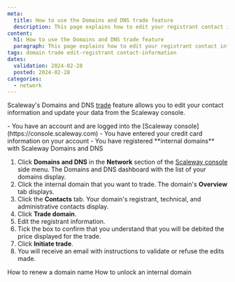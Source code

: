 ```yaml
---
meta:
  title: How to use the Domains and DNS trade feature
  description: This page explains how to edit your registrant contact information and trade your internal domain
content:
  h1: How to use the Domains and DNS trade feature
  paragraph: This page explains how to edit your registrant contact information and trade your internal domain
tags: domain trade edit-registrant contact-information
dates:
  validation: 2024-02-28
  posted: 2024-02-28
categories:
  - network
---
```


Scaleway's Domains and DNS [trade](/network/domains-and-dns/concepts/#trade) feature allows you to edit your contact information and update your data from the Scaleway console.

<Macro id="iam-requirements" />

<Message type="requirement">
  - You have an account and are logged into the [Scaleway console](https://console.scaleway.com)
  - You have entered your credit card information on your account
  - You have registered **internal domains** with Scaleway Domains and DNS
</Message>

1. Click **Domains and DNS** in the **Network** section of the [Scaleway console](https://console.scaleway.com) side menu. The Domains and DNS dashboard with the list of your domains display.
2. Click the internal domain that you want to trade. The domain's **Overview** tab displays.
3. Click the **Contacts** tab. Your domain's registrant, technical, and administrative contacts display.
4. Click **Trade domain**.
5. Edit the registrant information.
6. Tick the box to confirm that you understand that you will be debited the price displayed for the trade.
7. Click **Initiate trade**.
8. You will receive an email with instructions to validate or refuse the edits made.

<Navigation title="See also">
  <PreviousButton to="/network/domains-and-dns/how-to/renew-domain/">How to renew a domain name</PreviousButton>
  <NextButton to="/network/domains-and-dns/how-to/unlock-internal-domain/">How to unlock an internal domain</NextButton>
</Navigation>